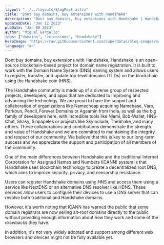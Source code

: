 ```yaml
---
layout: "../../layouts/BlogPost.astro"
title: "Dont buy domains, buy extensions with Handshake"
description: "Dont buy domains, buy extensions with Handshake | Handshake is an open-source blockchain-based project for domain name registration."
updatedDate: "Jan 12 2023"
pubDate: "Jan 09 2023"
author: "Miguel Gargallo"
tags: ["domains", "extensions", "Handshake"]
heroImage: "https://raw.githubusercontent.com/superdatas/blog-images/main/ai-advancement-science.png"
language: "en"
---
```


Dont buy domains, buy extensions with Handshake, Handshake is an open-source blockchain-based project for domain name registration. It is built to work with the Domain Name System (DNS) naming system and allows users to register, transfer, and update top-level domains (TLDs) on the blockchain using the Handshake coin (HNS).

The Handshake community is made up of a diverse group of respected projects, developers, and apps that are dedicated to improving and advancing the technology. We are proud to have the support and collaboration of organizations like Namecheap acquiring Namebase, Varo, Porkbun, Pencil, Forever Domains or Agaamin from India, as well as the big family of developers here, with incredible tools like Niami, Bob-Wallet, HNS-Chat, Shaky, Sinpapeles or projects like SkyInclude, TheShake, and many others. These collaborations and contributions demonstrate the strength and value of Handshake and we are committed to maintaining the integrity and respect of our community. We believe that this is key to our long-term success and we appreciate the support and participation of all members of the community.

One of the main differences between Handshake and the traditional Internet Corporation for Assigned Names and Numbers (ICANN) system is that Handshake uses blockchain technology to create a decentralized root DNS, which aims to improve security, privacy, and censorship resistance.

Users can register Handshake domains using HNS and access them using a service like NextDNS or an alternative DNS resolver like HDNS. These services allow users to configure their devices to use a DNS server that can resolve both traditional and Handshake domains.

However, it's worth noting that ICANN has warned the public that some domain registrars are now selling alt-root domains directly to the public without providing enough information about how they work and some of the drawbacks they have.

In addition, it's not very widely adopted and support among different web browsers and devices might not be fully available yet.